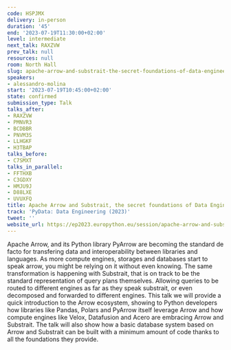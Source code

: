 ```yaml
---
code: HSPJMX
delivery: in-person
duration: '45'
end: '2023-07-19T11:30:00+02:00'
level: intermediate
next_talk: RAXZVW
prev_talk: null
resources: null
room: North Hall
slug: apache-arrow-and-substrait-the-secret-foundations-of-data-engineering
speakers:
- alessandro-molina
start: '2023-07-19T10:45:00+02:00'
state: confirmed
submission_type: Talk
talks_after:
- RAXZVW
- PMNVR3
- BCDBBR
- PNVM3S
- LLHGKF
- H3TBAP
talks_before:
- C7SMXT
talks_in_parallel:
- FFTHXB
- C3GDXY
- HMJU9J
- D88LXE
- UVUXFQ
title: Apache Arrow and Substrait, the secret foundations of Data Engineering
track: 'PyData: Data Engineering (2023)'
tweet: ''
website_url: https://ep2023.europython.eu/session/apache-arrow-and-substrait-the-secret-foundations-of-data-engineering
---
```


Apache Arrow, and its Python library PyArrow are becoming the standard de facto for transfering data and interoperability between libraries and languages. As more compute engines, storages and databases start to speak arrow, you might be relying on it without even knowing.
The same transformation is happening with Substrait, that is on track to be the standard representation of query plans themselves. Allowing queries to be routed to different engines as far as they speak substrait, or even decomposed and forwarded to different engines.
This talk we will provide a quick introduction to the Arrow ecosystem, showing to Python developers how libraries like Pandas, Polars and PyArrow itself leverage Arrow and how compute engines like Velox, Datafusion and Acero are embracing Arrow and Substrait.
The talk will also show how a basic database system based on Arrow and Substrait can be built with a minimum amount of code thanks to all the foundations they provide.
